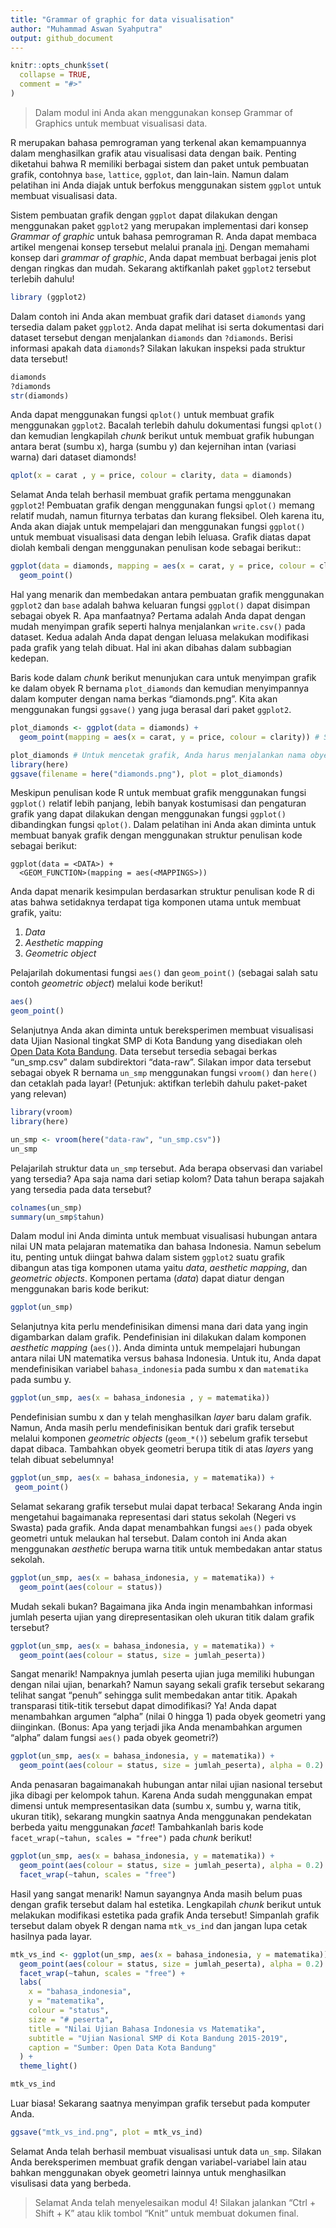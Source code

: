 ---
title: "Grammar of graphic for data visualisation"
author: "Muhammad Aswan Syahputra"
output: github_document
---

```{r, include = FALSE}
knitr::opts_chunk$set(
  collapse = TRUE,
  comment = "#>"
)
```
<!-- Baris kode di atas merupakan pengaturan untuk dokumen R Markdown dan tidak akan tercetak pada berkas dokumen akhir -->

> Dalam modul ini Anda akan menggunakan konsep Grammar of Graphics untuk membuat visualisasi data.

R merupakan bahasa pemrograman yang terkenal akan kemampuannya dalam menghasilkan grafik atau visualisasi data dengan baik. Penting diketahui bahwa R memiliki berbagai sistem dan paket untuk pembuatan grafik, contohnya `base`, `lattice`, `ggplot`, dan lain-lain. Namun dalam pelatihan ini Anda diajak untuk berfokus menggunakan sistem `ggplot` untuk membuat visualisasi data.

Sistem pembuatan grafik dengan `ggplot` dapat dilakukan dengan menggunakan paket `ggplot2` yang merupakan implementasi dari konsep *Grammar of graphic* untuk bahasa pemrograman R. Anda dapat membaca artikel mengenai konsep tersebut melalui pranala [ini](http://vita.had.co.nz/papers/layered-grammar.pdf). Dengan memahami konsep dari *grammar of graphic*, Anda dapat membuat berbagai jenis plot dengan ringkas dan mudah. Sekarang aktifkanlah paket `ggplot2` tersebut terlebih dahulu!

```{r load-package}
library (ggplot2)
```

Dalam contoh ini Anda akan membuat grafik dari dataset `diamonds` yang tersedia dalam paket `ggplot2`. Anda dapat melihat isi serta dokumentasi dari dataset tersebut dengan menjalankan `diamonds` dan `?diamonds`. Berisi informasi apakah data `diamonds`? Silakan lakukan inspeksi pada struktur data tersebut!

```{r}
diamonds
?diamonds
str(diamonds)
```

Anda dapat menggunakan fungsi `qplot()` untuk membuat grafik menggunakan `ggplot2`. Bacalah terlebih dahulu dokumentasi fungsi `qplot()` dan kemudian lengkapilah *chunk* berikut untuk membuat grafik hubungan antara berat (sumbu x), harga (sumbu y) dan kejernihan intan (variasi warna) dari dataset diamonds!

```{r}
qplot(x = carat , y = price, colour = clarity, data = diamonds)
```

Selamat Anda telah berhasil membuat grafik pertama menggunakan `ggplot2`! Pembuatan grafik dengan menggunakan fungsi `qplot()` memang relatif mudah, namun fiturnya terbatas dan kurang fleksibel. Oleh karena itu, Anda akan diajak untuk mempelajari dan menggunakan fungsi `ggplot()` untuk membuat visualisasi data dengan lebih leluasa. Grafik diatas dapat diolah kembali dengan menggunakan penulisan kode sebagai berikut::

```{r}
ggplot(data = diamonds, mapping = aes(x = carat, y = price, colour = clarity)) +
  geom_point()
```

Hal yang menarik dan membedakan antara pembuatan grafik menggunakan `ggplot2` dan `base` adalah bahwa keluaran fungsi `ggplot()` dapat disimpan sebagai obyek R. Apa manfaatnya? Pertama adalah Anda dapat dengan mudah menyimpan grafik seperti halnya menjalankan `write.csv()` pada dataset. Kedua adalah Anda dapat dengan leluasa melakukan modifikasi pada grafik yang telah dibuat. Hal ini akan dibahas dalam subbagian kedepan.

Baris kode dalam *chunk* berikut menunjukan cara untuk menyimpan grafik ke dalam obyek R bernama `plot_diamonds` dan kemudian menyimpannya dalam komputer dengan nama berkas "diamonds.png". Kita akan menggunakan fungsi `ggsave()` yang juga berasal dari paket `ggplot2`.

```{r}
plot_diamonds <- ggplot(data = diamonds) +
  geom_point(mapping = aes(x = carat, y = price, colour = clarity)) # Saat output disimpan ke dalam obyek R, grafik tidak otomatis dicetak pada layar

plot_diamonds # Untuk mencetak grafik, Anda harus menjalankan nama obyek R yang sebelumnya dibuat
library(here)
ggsave(filename = here("diamonds.png"), plot = plot_diamonds)

```

Meskipun penulisan kode R untuk membuat grafik menggunakan fungsi `ggplot()` relatif lebih panjang, lebih banyak kostumisasi dan pengaturan grafik yang dapat dilakukan dengan menggunakan fungsi `ggplot()` dibandingkan fungsi `qplot()`. Dalam pelatihan ini Anda akan diminta untuk membuat banyak grafik dengan menggunakan struktur penulisan kode sebagai berikut:

```
ggplot(data = <DATA>) +
  <GEOM_FUNCTION>(mapping = aes(<MAPPINGS>))
```

Anda dapat menarik kesimpulan berdasarkan struktur penulisan kode R di atas bahwa setidaknya terdapat tiga komponen utama untuk membuat grafik, yaitu:

1. *Data*
2. *Aesthetic mapping*
3. *Geometric object*

Pelajarilah dokumentasi fungsi `aes()` dan `geom_point()` (sebagai salah satu contoh *geometric object*) melalui kode berikut!
```{r}
aes()
geom_point()
```

Selanjutnya Anda akan diminta untuk bereksperimen membuat visualisasi data Ujian Nasional tingkat SMP di Kota Bandung yang disediakan oleh [Open Data Kota Bandung](http://data.bandung.go.id). Data tersebut tersedia sebagai berkas "un_smp.csv" dalam subdirektori "data-raw". Silakan impor data tersebut sebagai obyek R bernama `un_smp` menggunakan fungsi `vroom()` dan `here()` dan cetaklah pada layar! (Petunjuk: aktifkan terlebih dahulu paket-paket yang relevan)

```{r}
library(vroom)
library(here)
```

```{r}
un_smp <- vroom(here("data-raw", "un_smp.csv"))
un_smp
```

Pelajarilah struktur data `un_smp` tersebut. Ada berapa observasi dan variabel yang tersedia? Apa saja nama dari setiap kolom? Data tahun berapa sajakah yang tersedia pada data tersebut?

```{r}
colnames(un_smp)
summary(un_smp$tahun)
```

Dalam modul ini Anda diminta untuk membuat visualisasi hubungan antara nilai UN mata pelajaran matematika dan bahasa Indonesia. Namun sebelum itu, penting untuk diingat bahwa dalam sistem `ggplot2` suatu grafik dibangun atas tiga komponen utama yaitu *data*, *aesthetic mapping*, dan *geometric objects*. Komponen pertama (*data*) dapat diatur dengan menggunakan baris kode berikut:

```{r}
ggplot(un_smp)
```

Selanjutnya kita perlu mendefinisikan dimensi mana dari data yang ingin digambarkan dalam grafik. Pendefinisian ini dilakukan dalam komponen *aesthetic mapping* (`aes()`). Anda diminta untuk mempelajari hubungan antara nilai UN matematika versus bahasa Indonesia. Untuk itu, Anda dapat mendefinisikan variabel `bahasa_indonesia` pada sumbu x dan `matematika` pada sumbu y.

```{r}
ggplot(un_smp, aes(x = bahasa_indonesia , y = matematika))
```

Pendefinisian sumbu x dan y telah menghasilkan *layer* baru dalam grafik. Namun, Anda masih perlu mendefinisikan bentuk dari grafik tersebut melalui komponen *geometric objects* (`geom_*()`) sebelum grafik tersebut dapat dibaca. Tambahkan obyek geometri berupa titik di atas *layers* yang telah dibuat sebelumnya!

```{r}
ggplot(un_smp, aes(x = bahasa_indonesia, y = matematika)) +
 geom_point()
```

Selamat sekarang grafik tersebut mulai dapat terbaca! Sekarang Anda ingin mengetahui bagaimanaka representasi dari status sekolah (Negeri vs Swasta) pada grafik. Anda dapat menambahkan fungsi `aes()` pada obyek geometri untuk melaukan hal tersebut. Dalam contoh ini Anda akan menggunakan *aesthetic* berupa warna titik untuk membedakan antar status sekolah.

```{r}
ggplot(un_smp, aes(x = bahasa_indonesia, y = matematika)) +
  geom_point(aes(colour = status))
```

Mudah sekali bukan? Bagaimana jika Anda ingin menambahkan informasi jumlah peserta ujian yang direpresentasikan oleh ukuran titik dalam grafik tersebut?

```{r}
ggplot(un_smp, aes(x = bahasa_indonesia, y = matematika)) +
  geom_point(aes(colour = status, size = jumlah_peserta))
```

Sangat menarik! Nampaknya jumlah peserta ujian juga memiliki hubungan dengan nilai ujian, benarkah? Namun sayang sekali grafik tersebut sekarang telihat sangat "penuh" sehingga sulit membedakan antar titik. Apakah transparasi titik-titik tersebut dapat dimodifikasi? Ya! Anda dapat menambahkan argumen "alpha" (nilai 0 hingga 1) pada obyek geometri yang diinginkan. (Bonus: Apa yang terjadi jika Anda menambahkan argumen "alpha" dalam fungsi `aes()` pada obyek geometri?)

```{r}
ggplot(un_smp, aes(x = bahasa_indonesia, y = matematika)) +
  geom_point(aes(colour = status, size = jumlah_peserta), alpha = 0.2)
```

Anda penasaran bagaimanakah hubungan antar nilai ujian nasional tersebut jika dibagi per kelompok tahun. Karena Anda sudah menggunakan empat dimensi untuk mempresentasikan data (sumbu x, sumbu y, warna titik, ukuran titik), sekarang mungkin saatnya Anda menggunakan pendekatan berbeda yaitu menggunakan *facet*! Tambahkanlah baris kode `facet_wrap(~tahun, scales = "free")` pada *chunk* berikut!

```{r}
ggplot(un_smp, aes(x = bahasa_indonesia, y = matematika)) +
  geom_point(aes(colour = status, size = jumlah_peserta), alpha = 0.2) +
  facet_wrap(~tahun, scales = "free")
```

Hasil yang sangat menarik! Namun sayangnya Anda masih belum puas dengan grafik tersebut dalam hal estetika. Lengkapilah *chunk* berikut untuk melakukan modifikasi estetika pada grafik Anda tersebut! Simpanlah grafik tersebut dalam obyek R dengan nama `mtk_vs_ind` dan jangan lupa cetak hasilnya pada layar.

```{r}
mtk_vs_ind <- ggplot(un_smp, aes(x = bahasa_indonesia, y = matematika)) +
  geom_point(aes(colour = status, size = jumlah_peserta), alpha = 0.2) +
  facet_wrap(~tahun, scales = "free") +
  labs(
    x = "bahasa_indonesia",
    y = "matematika",
    colour = "status",
    size = "# peserta",
    title = "Nilai Ujian Bahasa Indonesia vs Matematika",
    subtitle = "Ujian Nasional SMP di Kota Bandung 2015-2019",
    caption = "Sumber: Open Data Kota Bandung"
  ) +
  theme_light()

mtk_vs_ind
```

Luar biasa! Sekarang saatnya menyimpan grafik tersebut pada komputer Anda.

```{r}
ggsave("mtk_vs_ind.png", plot = mtk_vs_ind)
```

Selamat Anda telah berhasil membuat visualisasi untuk data `un_smp`. Silakan Anda bereksperimen membuat grafik dengan variabel-variabel lain atau bahkan menggunakan obyek geometri lainnya untuk menghasilkan visulisasi data yang berbeda.

> Selamat Anda telah menyelesaikan modul 4! Silakan jalankan "Ctrl + Shift + K" atau klik tombol "Knit" untuk membuat dokumen final.
